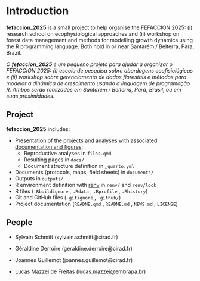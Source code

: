 # Introduction {.unnumbered}

**fefaccion_2025** is a small project to help organise the FEFACCION 2025: (i) research school on ecophysiological approaches and (ii) workshop on forest data management and methods for modelling growth dynamics using the R programming language. Both hold in or near Santarém / Belterra, Para, Brazil.

*O **fefaccion_2025** é um pequeno projeto para ajudar a organizar o FEFACCION 2025: (i) escola de pesquisa sobre abordagens ecofisiológicas e (ii) workshop sobre gerenciamento de dados florestais e métodos para modelar a dinâmica de crescimento usando a linguagem de programação R. Ambos serão realizados em Santarém / Belterra, Pará, Brasil, ou em suas proximidades.*

## Project

**fefaccion_2025** includes:

-   Presentation of the projects and analyses with associated [documentation and figures](https://bioforest-project.github.io/data_preparation/):
    -   Reproductive analyses in `files.qmd`
    -   Resulting pages in `docs/`
    -   Document structure definition in `_quarto.yml`
-   Documents (protocols, maps, field sheets) in `documents/`
-   Outputs in `outputs/`
-   R environment definition with [renv](https://rstudio.github.io/renv/articles/renv.html) in `renv/` and `renv/lock`
-   R files (`.Rbuildignore` , `.Rdata` , `.Rprofile` , `.Rhistory`)
-   Git and GitHub files (`.gitignore` , `.github/`)
-   Project documentation (`README.qmd` , `README.md` , `NEWS.md` , `LICENSE`)

## People

-   Sylvain Schmitt (sylvain.schmitt\@cirad.fr)

-   Géraldine Derroire (geraldine.derroire\@cirad.fr)

-   Joannès Guillemot (joannes.guillemot\@cirad.fr)

-   Lucas Mazzei de Freitas (lucas.mazzei\@embrapa.br)
